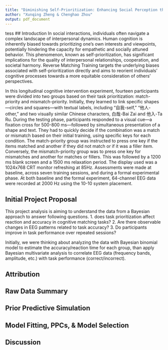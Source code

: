```yaml
---
title: "Diminishing Self-Prioritization: Enhancing Social Perception through Reverse Matching Training"
author: "Xunqing Zheng & Chenghao Zhou"
output: pdf_document
---
```

tess
## Introduction
In social interactions, individuals often navigate a complex landscape of interpersonal dynamics. Human cognition is inherently biased towards prioritizing one's own interests and viewpoints, potentially hindering the capacity for empathetic and socially attuned behavior. This phenomenon, known as self-prioritization, has significant implications for the quality of interpersonal relationships, cooperation, and societal harmony. Reverse Matching Training targets the underlying biases associated with self-prioritization directly and aims to reorient individuals' cognitive processes towards a more equitable consideration of others' perspectives. 

In this longitudinal cognitive intervention experiment, fourteen participants were divided into two groups based on their task prioritization: match-priority and mismatch-priority. Initially, they learned to link specific shapes—circles and squares—with textual labels, including "自我-self," "他人-other," and two visually similar Chinese characters, 白哉-Bai Zai and 他入-Ta Ru. During the testing phase, participants responded to a visual cue—a fixation cross for 500-800 ms—followed by simultaneous presentation of a shape and text. They had to quickly decide if the combination was a match or mismatch based on their initial training, using specific keys for each condition. The match-priority group was instructed to press one key if the items matched and another if they did not match or if it was a filler item. Conversely, the mismatch-priority group was to press one key for mismatches and another for matches or fillers. This was followed by a 1200 ms blank screen and a 1500 ms relaxation period. The display used was a 1024x768 CRT monitor refreshing at 85Hz. Assessments were made at baseline, across seven training sessions, and during a formal experimental phase. At both baseline and the formal experiment, 64-channel EEG data were recorded at 2000 Hz using the 10-10 system placement.

## Initial Project Proposal
This project analysis is aiming to understand the data from a Bayesian approach to answer following questions.
  1. does task prioritization affect reaction and accuracy in cognitive matching tasks? 
  2. Are there observable changes in EEG patterns related to task accuracy? 
  3. Do participants improve in task performance over repeated sessions?

Initially, we were thinking about analyzing the data with Bayesian binomial model to estimate the accuracy/reaction time for each group, than apply Bayesian multivariate analysis to correlate EEG data (frequency bands, amplitude, etc.) with task performance (correct/incorrect). 

## Attribution 

## Raw Data Summary

## Prior Predictive Simulation

## Model Fitting, PPCs, & Model Selection

## Discussion
